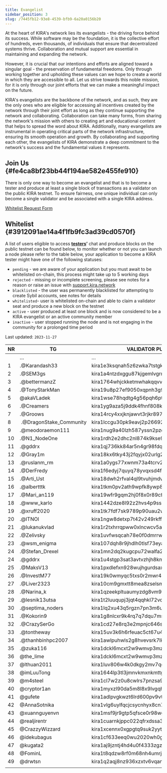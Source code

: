 ```yaml
---
title: Evangelist
sidebar_position: 3
slug: /7445fb12-93e8-4539-bfb9-6a20a0156b20
---
```





At the heart of KIRA's network lies its evangelists - the driving force behind its success. While software may be the foundation, it is the collective effort of hundreds, even thousands, of individuals that ensure that decentralized systems thrive. Collaboration and mutual support are essential in maintaining and expanding the network.


However, it is crucial that our intentions and efforts are aligned toward a singular goal - the preservation of fundamental freedoms. Only through working together and upholding these values can we hope to create a world in which they are accessible to all. Let us strive towards this noble mission, for it is only through our joint efforts that we can make a meaningful impact on the future.


KIRA's evangelists are the backbone of the network, and as such, they are the only ones who are eligible for accessing all incentives created by the network through their joint effort as long as they continue supporting the network and collaborating. Collaboration can take many forms, from sharing the network's mission with others to creating art and educational content that helps to spread the word about KIRA. Additionally, many evangelists are instrumental in operating critical parts of the network infrastructure, ensuring its smooth operation and growth. By collaborating and supporting each other, the evangelists of KIRA demonstrate a deep commitment to the network's success and the fundamental values it represents.


## Join Us {#fe4ca8bf23bb44f194ae582e455fe910}


There is only one way to become an evangelist and that is to become a tester and produce at least a single block of transactions as a validator on the public KIRA testnet. To ensure fairness, one unique individual can only become a single validator and be associated with a single KIRA address. 


[Whitelist Request Form](https://evangelist.kira.network/)


## Whitelist {#3912091ae14a4f1fb9fc3ad39cd0570f}


A list of users eligible to access [**testers**](https://testers.kira.network/)**’** chat and produce blocks on the public testnet can be found below, to monitor whether or not you can launch a node please refer to the table below, your application to become a KIRA tester might have one of the following statuses:

- `pending` - we are aware of your application but you must await to be whitelisted on-chain, this process might take up to 5 working days
- `rejected` - missing or incomplete screening, please see notes for a reason or raise an issue with [support.kira.network](https://support.kira.network/)
- `blacklisted` - the user was permanently blacklisted for attempting to create Sybil accounts, see notes for details
- `whitelisted`- user is whitelisted on-chain and able to claim a validator seat and produce a new block on the testnet
- `active` - user produced at least one block and is now considered to be a KIRA evangelist or an active community member
- `inactive` - user stopped running the node and is not engaging in the community for a prolonged time period

Last updated: `2023-11-27`


| **NR** | **TG**                   | **VALIDATOR PUBLIC KEY**                    | **STATUS**    | **NOTE** |
| ------ | ------------------------ | ------------------------------------------- | ------------- | -------- |
|        | …                        | …                                           | …             | …        |
| 1      | .@Karandash33            | kira1e3ksqnah5z6zwka7tstgk0rzhwppdnag0yc6ap | `whitelisted` | ???      |
| 2      | .@SEM3gs                 | kira1a4ntzdxggu87kjgemlvgrmm4yxgpg8n3m54zme | `whitelisted` |          |
| 3      | .@bettermanzZ            | kira1764whjckketmwhakqqvv3j7du36lxgn9v4tawp | `whitelisted` |          |
| 4      | .@TonyStarkMan           | kira19u8p27ef9050xqpnh3g94hljxzp96a86yd7qrm | `whitelisted` |          |
| 5      | @akaVLadek               | kira1wse78hqdtg4g56pqh6ptk8llgmkp7r797933u8 | `whitelisted` |          |
| 6      | .@Creamers               | kira1yg9aza5j9ddk4fhnf808k4vfpwydjuqdam8urr | `whitelisted` |          |
| 7      | .@Groows                 | kira14rcy4xxjknjawvt3rjkr897vpazv9pywyhrafc | `whitelisted` |          |
| 8      |  .@DragonStake_Community | kira1lccgu30pk9eavj2p26692ltvpk9lr5u7e4uyk9 | `whitelisted` |          |
| 9      | .@meodoraemon111         | kira1nug9a40lzh587yssn2pzerfa2a94cxnz6wn8tu | `whitelisted` |          |
| 10     | .@N1_NodeOne             | kira1rdh2e2dhc2nl874k9kse9uq5wd0mcslnrcy6qa | `whitelisted` |          |
| 11     | .@gddrx                  | kira1qj736kk84ar5n4gr98fdq7f4453h3tapa3juqv | `whitelisted` |          |
| 12     | .@Gray1m                 | kira18kx6tky43j2fqyjx02urlg2uwhw8k7xplxs9qw | `whitelisted` |          |
| 13     | .@ruslanm_rm             | kira1a0ygs77xwnm73a4tcrv278fj4djgmzwxqptkzj | `whitelisted` |          |
| 14     | .@DerFredy               | kira1f6edyj7quyq78yvqxsd4fecj784j3dnsa8vdre | `whitelisted` |          |
| 15     | .@Arti_Ust               | kira18dwh2rfval4ql9tvuhjmdvauu3726g590kugf8 | `whitelisted` |          |
| 16     | .@albertttk              | kira1tkm0pv2ath9wpfk8ywp8m5y3eqwjac26w4f04t | `whitelisted` |          |
| 17     | .@Mari_an119             | kira19wfr9gqm2hj0f8x0r89cfxp3dsnvqqphcgsmnv | `whitelisted` |          |
| 18     | .@www_karlo              | kira1442dze8l92z2hvs4p9ssapvq7wadl4qhne5qw3 | `whitelisted` |          |
| 19     | .@xruff2020              | kira1tk7fdf7sk9789p90uau2wxyx45m5cmdlw69gvk | `whitelisted` |          |
| 20     | .@lTNOl                  | kira1ngw8detxp7t42v249rkff7hdf0lszysra074yr | `rejected`    |          |
| 21     | .@lukanukvlad            | kira1r2txhrrqpww0xlncwcv5aryz4lmmmal4akrdzu | `whitelisted` |          |
| 22     | .@Zelivsky               | kira1uvfwsqcah78e0f0dmrrwztvjvsxh4nc9kjdayv | `whitelisted` |          |
| 23     | .@wsm_enigma             | kira107dqh8r9jhdlh0tlsf73eyanch4lewfxvdcmsg | `whitelisted` |          |
| 24     | .@Stefan_Drexel          | kira1mn2dq2kugcpu72walfa28r79vd953lxv9f3tek | `whitelisted` |          |
| 24     | .@gddrx                  | kira1u4stgp3sat3avtvzhjh8kmyzrrkwluu66f4wze | `whitelisted` |          |
| 25     | .@MaksV13                | kira1pxdlefxn928wujhgurdsax9s6frsapl0gggft2 | `whitelisted` |          |
| 26     | .@InvestM77              | kira19k0wmyqc5txs0r2mwr4lth4ll88umuxlgqzztc | `whitelisted` |          |
| 27     | .@Liver2323              | kira10cm9gmxtt8mea8zselsmcl2w0ylwnxazwdqh95 | `whitelisted` |          |
| 28     | .@Narina_k               | kira1qzeekpltuaumyzdg8vm9f88musyp75wcjhguyk | `whitelisted` |          |
| 29     | .@lesnik13utsa           | kira1t2luuqupj3jqt4qqhkl72vqcqm7kmpgrqlgjxc | `whitelisted` |          |
| 30     | .@septima_noders         | kira1lq2xu43q5rgzn7pn3m6uusy06q5rt7z6q6gnuw | `whitelisted` |          |
| 31     | .@Kokorin9               | kira1g8nlcxr9k4rq7q7dqu7msmnnglf7ywf4l8ltmg | `whitelisted` |          |
| 32     | .@CrazySerGo             | kira1cd27e8rq3e2mpnjc646sul5jnalhsx4kr8sdkh | `whitelisted` |          |
| 33     | .@tontheway              | kira15uv3k6h6rfeuac5ct67u4njwg42xrgq7dxsy7p | `whitelisted` |          |
| 34     | .@thanhbinhpc2007        | kira1awlpuhwls2g8hvevsrk7lkccqe6sk26cpq0tpu | `whitelisted` |          |
| 35     | .@zuka116                | kira1dckl6mcxt2w9wmvp3mz80ur7y9qnhs2ncc576p | `whitelisted` |          |
| 36     | @the_lime                | kira1dckl6mcxt2w9wmvp3mz80ur7y9qnhs2ncc576p | `whitelisted` |          |
| 37     | @lthuan2011              | kira1luv806w4k0dkgy2mv7qqr7mgq5ew2emhnmzxj2 | `whitelisted` |          |
| 38     | @imLuuTong               | kira1644lp3tl3jmnvkmxnkmttg5lqy2w67fd9nf2c3 | `whitelisted` |          |
| 39     | @m4steel                 | kira1cl7w2z0u8cwlrs7pnzsa98eg6x60j2jln2vm9q | `whitelisted` |          |
| 40     | @cryptor1an              | kira1myxzl90da5m8l8x9lvgqh47nj7pp5wj6xz63py | `whitelisted` |          |
| 41     | @gufete                  | kira1adlpvgkwzt6lrd600pv9vtlskuh0eem4vhjkde | `whitelisted` |          |
| 42     | @AnnaSotnika             | kira1vlg6uylfqcjcsycnhyx8cn7ad3suyqy4qs4z5w | `whitelisted` |          |
| 43     | @xuannguyenvn            | kira1msf9jr9gtp5qfsce0r98wg84yt0vj26v3en5ed | `whitelisted` |          |
| 44     | @realjirentr             | kira1cuarnkjppc022qfrxdssa3ua535f6qafxljfxs | `whitelisted` |          |
| 45     | @CrazzyWizzard           | kira1xcennx0xgpgtq9suk2yytjenr76xjt2xdmt9pj | `whitelisted` |          |
| 46     | @idekubagus              | kira1cf633eeq0wu2020wh0g4qdr6uswn206u3s4d48 | `whitelisted` |          |
| 47     | @kugata2                 | kira1aj9jzntj4hd4u0f4333zgzegtd5pqspkqza5dy | `rejected`    |          |
| 48     | @FominL                  | kira1t8qdzw8rf0m68nh4umrjesrwvt572u36ux9ml9 | `rejected`    |          |
| 49     | @drwtsn                  | kira1q2aqj8nz936xzxtv6vqanqlymp4256kd4zk768 | `rejected`    |          |
|        |                          |                                             |               |          |

